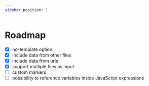 ```yaml
---
sidebar_position: 1
---
```

# Roadmap
- [x] no-template option
- [x] include data from other files
- [x] include data from urls
- [x] support mutliple files as input
- [ ] custom markers
- [ ] possibility to reference variables inside JavaScript expressions
